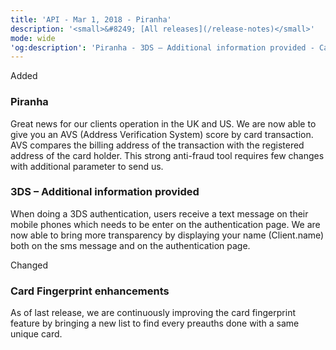 ```yaml
---
title: 'API - Mar 1, 2018 - Piranha'  
description: '<small>&#8249; [All releases](/release-notes)</small>'  
mode: wide  
'og:description': 'Piranha - 3DS – Additional information provided - Card Fingerprint enhancements'  
---
```

  
  <div class="pill pill-green">Added</div> 
  
### Piranha  

Great news for our clients operation in the UK and US. We are now able to give you an AVS (Address Verification System) score by card transaction. AVS compares the billing address of the transaction with the registered address of the card holder. This strong anti-fraud tool requires few changes with additional parameter to send us. 
  
### 3DS – Additional information provided  

When doing a 3DS authentication, users receive a text message on their mobile phones which needs to be enter on the authentication page. We are now able to bring more transparency by displaying your name (Client.name) both on the sms message and on the authentication page.  
  <div class="pill pill-orange">Changed</div> 
  
### Card Fingerprint enhancements  

As of last release, we are continuously improving the card fingerprint feature by bringing a new list to find every preauths done with a same unique card.
